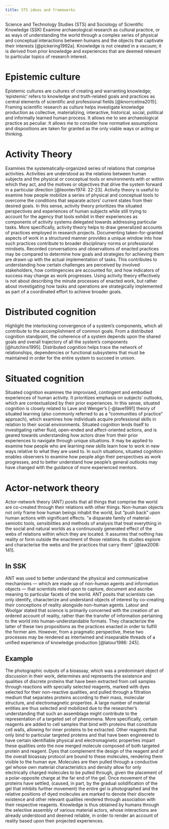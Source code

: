 ```yaml
---
title: STS ideas and frameworks
---
```


Science and Technology Studies (STS) and Sociology of Scientific Knowledge (SSK) Examine archaeological research as cultural practice, or as ways of understanding the world through a complex series of physical and conceptual interactions between humans and the objects that captivate their interests [@pickering1992a].
Knowledge is not created in a vacuum; it is derived from prior knowledge and experiences that are deemed relevant to particular topics of research interest. 

# Epistemic culture
Epistemic cultures are cultures of creating and warranting knowledge; 'epistemic' refers to knowledge and truth-related goals and practices as central elements of scientific and professional fields [@knorrcetina2015].
Framing scientific research as culture helps investigate knowledge production as collective, materializing, interactive, historical, social, political and informally learned human process.
It allows me to see archaeological practice as peculiar.
It allows me to consider how normative assumptions and dispositions are taken for granted as the only viable ways or acting or thinking.

# Activity Theory
Examines the systematically-organized series of relations that comprise activities.
Activities are understood as the relations between human subjects and the physical or conceptual tools or environments with or within which they act, and the motives or objectives that drive the system forward in a particular direction [@leontev1974: 22-23].
Activity theory is useful to examine how people mobilize a series of physical and conceptual tools to overcome the conditions that separate actors' current states from their desired goals.
In this sense, activity theory prioritizes the situated perspectives and experiences of human subjects while still trying to account for the agency that tools exhibit in their experiences as components of activity systems delegated towards addressing particular tasks.
More specifically, activity theory helps to draw generalized accounts of practices employed in research projects.
Documenting taken-for-granted aspects of work in a structured manner provides a unique window into how such practices contribute to broader disciplinary norms or professional mindsets.
Recorded conversations and observations of enacted practices may be compared to determine how goals and strategies for achieving them are drawn up with the actual implementation of tasks.
This contributes to understanding how certain challenges are perceived by involved stakeholders, how contingencies are accounted for, and how indicators of success may change as work progresses.
Using activity theory effectively is not about describing the minute processes of enacted work, but rather about investigating how tasks and operations are strategically implemented as part of a coordinated effort to achieve broader goals.

# Distributed cognition

Highlight the interlocking convergence of a system's components, which all contribute to the accomplishment of common goals. From a distributed cognition standpoint, the coherence of a system depends upon the shared goals and overall trajectory of all the system’s components [@hutchins1995].
Distributed cognition helps trace the network of relationships, dependencies or functional subsystems that must be maintained in order for the entire system to succeed in unison. 

# Situated cognition
Situated cognition examines the improvised, contingent and embodied experiences of human activity.
It prioritizes emphasis on subjects' outlooks, which are contextualized by their prior experiences.
In this sense, situated cognition is closely related to Lave and Wenger’s [-@lave1991] theory of situated learning (also commonly referred to as a "communities of practice" approach), which examines how individuals acquire professional skills in relation to their social environments.
Situated cognition lends itself to investigating rather fluid, open-ended and affect-oriented actions, and is geared towards understanding how actors draw from their prior experiences to navigate through unique situations.
It may be applied to examine how people who are learning new skills learn how to work in new ways relative to what they are used to.
In such situations, situated cognition enables observers to examine how people align their perspectives as work progresses, and to better understand how people's general outlooks may have changed with the guidance of more experienced mentors.

# Actor-network theory
Actor-network theory (ANT) posits that all things that comprise the world are co-created through their relations with other things.
Non-human objects not only frame how human beings inhabit the world, but "push back" upon human actions with significant effects.
"a disparate family of material-semiotic tools, sensibilities and methods of analysis that treat everything in the social and natural worlds as a continuously generated effect of the webs of relations within which they are located. It assumes that nothing has reality or form outside the enactment of those relations.
Its studies explore and characterise the webs and the practices that carry them" [@law2008: 141].

## In SSK
ANT was used to better understand the physical and communicative mechanisms --- which are made up of non-human agents and information objects --- that scientists relied upon to capture, document and ascribe meaning to particular facets of the world.
ANT posits that scientists can only identify, characterize and understand objects of interest by co-creating their conceptions of reality alongside non-human agents.
Latour and Woolgar stated that science is primarily concerned with the creation of an ordered account of reality, rather than the transfer of information pertaining to the world into human-understandable formats.
They characterize the latter of these two propositions as the practices enacted in order to fulfill the former aim.
However, from a pragmatic perspective, these two processes may be rendered as intertwined and inseparable threads of a unified experience of knowledge production [@latour1986: 245].

## Example
The photographic outputs of a bioassay, which was a predominant object of discussion in their work, determines and represents the existence and qualities of discrete proteins that have been extracted from cell samples through reactions with specially selected reagents, marked with dyes selected for their non-reactive qualities, and pulled through a filtration medium that separates proteins according to their mass, molecular structure, and electromagnetic properties.
A large number of material entities are thus selected and mobilized due to the researcher’s understanding that such an assemblage might contribute to the representation of a targeted set of phenomena.
More specifically, certain reagents are added to cell samples that bind with proteins that constitute cell walls, allowing for inner proteins to be extracted.
Other reagents that only bind to particular targeted proteins and that have been engineered to have certain identifiable physical and electromagnetic properties impart these qualities onto the now merged molecule composed of both targeted protein and reagent. Dyes that complement the design of the reagent and of the overall bioassay protocol are bound to these molecules, rendering them visible to the human eye.
Molecules are then pulled through a conductive gel whose own material characteristics and density allow for only electrically charged molecules to be pulled through, given the placement of a polar-opposite charge at the far end of the gel.
Once movement of the proteins have settled, (caused, in part, by the gradual solidification of the gel that inhibits further movement) the entire gel is photographed and the relative positions of dyed molecules are marked to denote their discrete existence and other relevant qualities rendered through association with their respective reagents.
Knowledge is thus obtained by humans through the selective assembly of various material actors, whose interactions are already understood and deemed reliable, in order to render an account of reality based upon their projected experiences.

